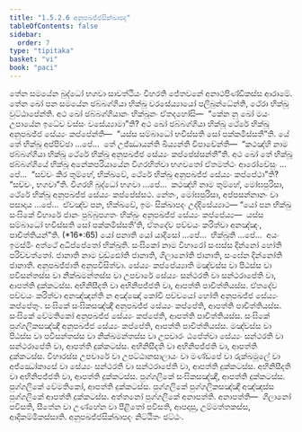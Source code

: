 ```yaml
---
title: "1.5.2.6 අනුපඛජ්ජසික්ඛාපද"
tableOfContents: false
sidebar:
  order: 7
type: "tipitaka"
basket: "vi"
book: "paci"
---
```



<DynamicBreadcrumb />

<Division number="119" book="paci">

<Paragraph number="415" book="paci">
තේන සමයේන බුද්ධෝ භගවා සාවත්ථියං විහරති ජේතවනේ අනාථපිණ්ඩිකස්ස ආරාමේ. තේන ඛෝ පන සමයේන ඡබ්බග්ගියා භික්ඛූ වරසේය්‍යායෝ පලිබුන්ධේන්ති, ථේරා භික්ඛූ වුට්ඨාපේන්ති. අථ ඛෝ ඡබ්බග්ගියානං භික්ඛූනං ඒතදහෝසි—  “කේන නු ඛෝ මයං උපායේන ඉධේව වස්සං වසේය්‍යාමා”ති? අථ ඛෝ ඡබ්බග්ගියා භික්ඛූ ථේරේ භික්ඛූ අනුපඛජ්ජ සේය්‍යං කප්පේන්ති—  “යස්ස සම්බාධෝ භවිස්සති සෝ පක්කමිස්සතී”ති. යේ තේ භික්ඛූ අප්පිච්ඡා …පේ…  තේ උජ්ඣායන්ති ඛිය්‍යන්ති විපාචේන්ති—  “කථඤ්හි නාම ඡබ්බග්ගියා භික්ඛූ ථේරේ භික්ඛූ අනුපඛජ්ජ සේය්‍යං කප්පේස්සන්තී”ති.
</Paragraph>

<Paragraph number="416" book="paci">
අථ ඛෝ තේ භික්ඛූ ඡබ්බග්ගියේ භික්ඛූ අනේකපරියායේන විගරහිත්වා භගවතෝ ඒතමත්ථං ආරෝචේසුං …පේ…  “සච්චං කිර තුම්හේ, භික්ඛවේ, ථේරේ භික්ඛූ අනුපඛජ්ජ සේය්‍යං කප්පේථා”ති? “සච්චං, භගවා”ති. විගරහි බුද්ධෝ භගවා …පේ…  කථඤ්හි නාම තුම්හේ, මෝඝපුරිසා, ථේරේ භික්ඛූ අනුපඛජ්ජ සේය්‍යං කප්පේස්සථ. නේතං, මෝඝපුරිසා, අප්පසන්නානං වා පසාදාය …පේ…  ඒවඤ්ච පන, භික්ඛවේ, ඉමං සික්ඛාපදං උද්දිසේය්‍යාථ—
</Paragraph>

</Division>
<Division number="120" book="paci">

<Paragraph number="417" book="paci">
<Emphasis>“යෝ පන භික්ඛු සංඝිකේ විහාරේ ජානං පුබ්බුපගතං භික්ඛුං අනුපඛජ්ජ සේය්‍යං කප්පේය්‍ය—  යස්ස සම්බාධෝ භවිස්සති සෝ පක්කමිස්සතී’ති, ඒතදේව පච්චයං කරිත්වා අනඤ්ඤං, පාචිත්තියන්”</Emphasis>ති. (*16*:<Emphasis>65</Emphasis>)
</Paragraph>

</Division>
<Division number="121" book="paci">

<Paragraph number="418" book="paci">
<Emphasis>යෝ පනා</Emphasis>ති යෝ යාදිසෝ …පේ…  <Emphasis>භික්ඛූ</Emphasis>ති …පේ…  අයං ඉමස්මිං අත්ථේ අධිප්පේතෝ භික්ඛූති.
</Paragraph>

<Paragraph number="419" book="paci">
<Emphasis>සංඝිකෝ</Emphasis> නාම විහාරෝ සංඝස්ස දින්නෝ හෝති පරිච්චත්තෝ.
</Paragraph>

<Paragraph number="420" book="paci">
<Emphasis>ජානාති</Emphasis> නාම වුඩ්ඪෝති ජානාති, ගිලානෝති ජානාති, සංඝේන දින්නෝති ජානාති.
</Paragraph>

<Paragraph number="421" book="paci">
<Emphasis>අනුපඛජ්ජා</Emphasis>ති අනුපවිසිත්වා.
</Paragraph>

<Paragraph number="422" book="paci">
<Emphasis>සේය්‍යං කප්පේය්‍යා</Emphasis>ති මඤ්චස්ස වා පීඨස්ස වා පවිසන්තස්ස වා නික්ඛමන්තස්ස වා උපචාරේ සේය්‍යං සන්ථරති වා සන්ථරාපේති වා, ආපත්ති දුක්කටස්ස. අභිනිසීදති වා අභිනිපජ්ජති වා, ආපත්ති පාචිත්තියස්ස.
</Paragraph>

<Paragraph number="423" book="paci">
<Emphasis>ඒතදේව පච්චයං කරිත්වා අනඤ්ඤන්</Emphasis>ති න අඤ්ඤෝ කෝචි පච්චයෝ හෝති අනුපඛජ්ජ සේය්‍යං කප්පේතුං.
</Paragraph>

</Division>
<Division number="122" book="paci">

<Paragraph number="424" book="paci">
සංඝිකේ සංඝිකසඤ්ඤී අනුපඛජ්ජ සේය්‍යං කප්පේති, ආපත්ති පාචිත්තියස්ස. සංඝිකේ වේමතිකෝ අනුපඛජ්ජ සේය්‍යං කප්පේති, ආපත්ති පාචිත්තියස්ස. සංඝිකේ පුග්ගලිකසඤ්ඤී අනුපඛජ්ජ සේය්‍යං කප්පේති, ආපත්ති පාචිත්තියස්ස.
</Paragraph>

<Paragraph number="425" book="paci">
මඤ්චස්ස වා පීඨස්ස වා පවිසන්තස්ස වා නික්ඛමන්තස්ස වා උපචාරං ඨපේත්වා සේය්‍යං සන්ථරති වා සන්ථරාපේති වා, ආපත්ති දුක්කටස්ස. අභිනිසීදති වා අභිනිපජ්ජති වා, ආපත්ති දුක්කටස්ස. විහාරස්ස උපචාරේ වා උපට්ඨානසාලායං වා මණ්ඩපේ වා රුක්ඛමූලේ වා අජ්ඣෝකාසේ වා සේය්‍යං සන්ථරති වා සන්ථරාපේති වා, ආපත්ති දුක්කටස්ස. අභිනිසීදති වා අභිනිපජ්ජති වා, ආපත්ති දුක්කටස්ස. පුග්ගලිකේ සංඝිකසඤ්ඤී, ආපත්ති දුක්කටස්ස. පුග්ගලිකේ වේමතිකෝ, ආපත්ති දුක්කටස්ස. පුග්ගලිකේ පුග්ගලිකසඤ්ඤී අඤ්ඤස්ස පුග්ගලිකේ ආපත්ති දුක්කටස්ස. අත්තනෝ පුග්ගලිකේ අනාපත්ති.
</Paragraph>

</Division>
<Division number="123" book="paci">

<Paragraph number="426" book="paci">
අනාපත්ති—  ගිලානෝ පවිසති, සීතේන වා උණ්හේන වා පීළිතෝ පවිසති, ආපදාසු, උම්මත්තකස්ස, ආදිකම්මිකස්සාති.

</Paragraph>
</Division>

<Paragraph number="427" type="center" book="paci">
අනුපඛජ්ජසික්ඛාපදං නිට්ඨිතං ඡට්ඨං.
</Paragraph>